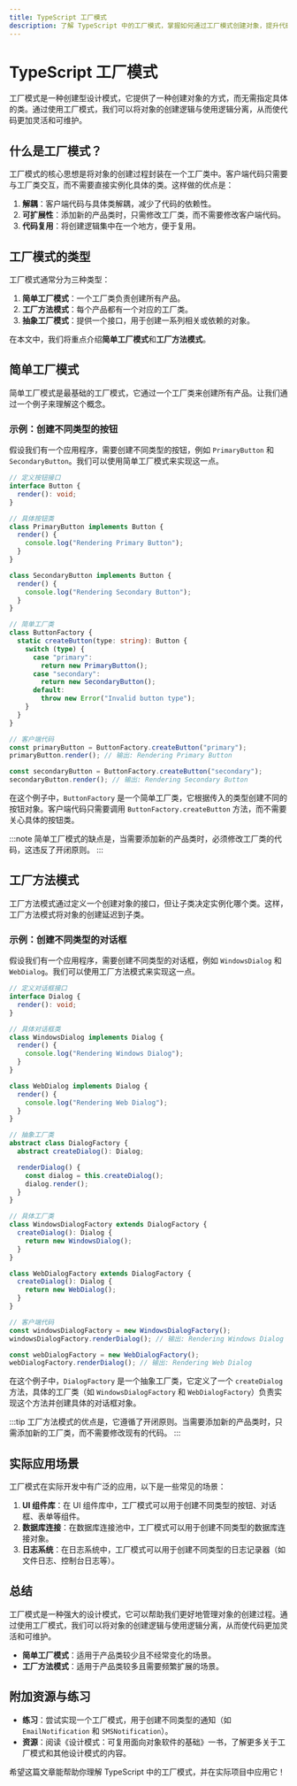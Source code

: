 ```yaml
---
title: TypeScript 工厂模式
description: 了解 TypeScript 中的工厂模式，掌握如何通过工厂模式创建对象，提升代码的可维护性和灵活性。
---
```


# TypeScript 工厂模式

工厂模式是一种创建型设计模式，它提供了一种创建对象的方式，而无需指定具体的类。通过使用工厂模式，我们可以将对象的创建逻辑与使用逻辑分离，从而使代码更加灵活和可维护。

## 什么是工厂模式？

工厂模式的核心思想是将对象的创建过程封装在一个工厂类中。客户端代码只需要与工厂类交互，而不需要直接实例化具体的类。这样做的优点是：

1. **解耦**：客户端代码与具体类解耦，减少了代码的依赖性。
2. **可扩展性**：添加新的产品类时，只需修改工厂类，而不需要修改客户端代码。
3. **代码复用**：将创建逻辑集中在一个地方，便于复用。

## 工厂模式的类型

工厂模式通常分为三种类型：

1. **简单工厂模式**：一个工厂类负责创建所有产品。
2. **工厂方法模式**：每个产品都有一个对应的工厂类。
3. **抽象工厂模式**：提供一个接口，用于创建一系列相关或依赖的对象。

在本文中，我们将重点介绍**简单工厂模式**和**工厂方法模式**。

## 简单工厂模式

简单工厂模式是最基础的工厂模式，它通过一个工厂类来创建所有产品。让我们通过一个例子来理解这个概念。

### 示例：创建不同类型的按钮

假设我们有一个应用程序，需要创建不同类型的按钮，例如 `PrimaryButton` 和 `SecondaryButton`。我们可以使用简单工厂模式来实现这一点。

```typescript
// 定义按钮接口
interface Button {
  render(): void;
}

// 具体按钮类
class PrimaryButton implements Button {
  render() {
    console.log("Rendering Primary Button");
  }
}

class SecondaryButton implements Button {
  render() {
    console.log("Rendering Secondary Button");
  }
}

// 简单工厂类
class ButtonFactory {
  static createButton(type: string): Button {
    switch (type) {
      case "primary":
        return new PrimaryButton();
      case "secondary":
        return new SecondaryButton();
      default:
        throw new Error("Invalid button type");
    }
  }
}

// 客户端代码
const primaryButton = ButtonFactory.createButton("primary");
primaryButton.render(); // 输出: Rendering Primary Button

const secondaryButton = ButtonFactory.createButton("secondary");
secondaryButton.render(); // 输出: Rendering Secondary Button
```

在这个例子中，`ButtonFactory` 是一个简单工厂类，它根据传入的类型创建不同的按钮对象。客户端代码只需要调用 `ButtonFactory.createButton` 方法，而不需要关心具体的按钮类。

:::note
简单工厂模式的缺点是，当需要添加新的产品类时，必须修改工厂类的代码，这违反了开闭原则。
:::

## 工厂方法模式

工厂方法模式通过定义一个创建对象的接口，但让子类决定实例化哪个类。这样，工厂方法模式将对象的创建延迟到子类。

### 示例：创建不同类型的对话框

假设我们有一个应用程序，需要创建不同类型的对话框，例如 `WindowsDialog` 和 `WebDialog`。我们可以使用工厂方法模式来实现这一点。

```typescript
// 定义对话框接口
interface Dialog {
  render(): void;
}

// 具体对话框类
class WindowsDialog implements Dialog {
  render() {
    console.log("Rendering Windows Dialog");
  }
}

class WebDialog implements Dialog {
  render() {
    console.log("Rendering Web Dialog");
  }
}

// 抽象工厂类
abstract class DialogFactory {
  abstract createDialog(): Dialog;

  renderDialog() {
    const dialog = this.createDialog();
    dialog.render();
  }
}

// 具体工厂类
class WindowsDialogFactory extends DialogFactory {
  createDialog(): Dialog {
    return new WindowsDialog();
  }
}

class WebDialogFactory extends DialogFactory {
  createDialog(): Dialog {
    return new WebDialog();
  }
}

// 客户端代码
const windowsDialogFactory = new WindowsDialogFactory();
windowsDialogFactory.renderDialog(); // 输出: Rendering Windows Dialog

const webDialogFactory = new WebDialogFactory();
webDialogFactory.renderDialog(); // 输出: Rendering Web Dialog
```

在这个例子中，`DialogFactory` 是一个抽象工厂类，它定义了一个 `createDialog` 方法，具体的工厂类（如 `WindowsDialogFactory` 和 `WebDialogFactory`）负责实现这个方法并创建具体的对话框对象。

:::tip
工厂方法模式的优点是，它遵循了开闭原则。当需要添加新的产品类时，只需添加新的工厂类，而不需要修改现有的代码。
:::

## 实际应用场景

工厂模式在实际开发中有广泛的应用，以下是一些常见的场景：

1. **UI 组件库**：在 UI 组件库中，工厂模式可以用于创建不同类型的按钮、对话框、表单等组件。
2. **数据库连接**：在数据库连接池中，工厂模式可以用于创建不同类型的数据库连接对象。
3. **日志系统**：在日志系统中，工厂模式可以用于创建不同类型的日志记录器（如文件日志、控制台日志等）。

## 总结

工厂模式是一种强大的设计模式，它可以帮助我们更好地管理对象的创建过程。通过使用工厂模式，我们可以将对象的创建逻辑与使用逻辑分离，从而使代码更加灵活和可维护。

- **简单工厂模式**：适用于产品类较少且不经常变化的场景。
- **工厂方法模式**：适用于产品类较多且需要频繁扩展的场景。

## 附加资源与练习

- **练习**：尝试实现一个工厂模式，用于创建不同类型的通知（如 `EmailNotification` 和 `SMSNotification`）。
- **资源**：阅读《设计模式：可复用面向对象软件的基础》一书，了解更多关于工厂模式和其他设计模式的内容。

希望这篇文章能帮助你理解 TypeScript 中的工厂模式，并在实际项目中应用它！